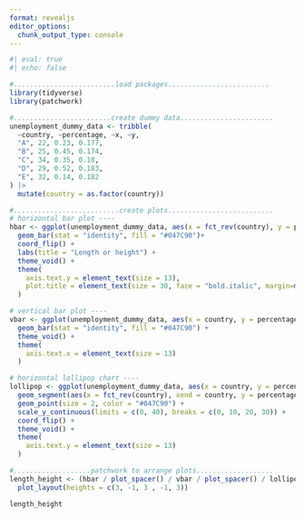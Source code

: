 ```yaml
---
format: revealjs
editor_options: 
  chunk_output_type: console
---
```


```r
#| eval: true
#| echo: false

#.........................load packages.........................
library(tidyverse)
library(patchwork)

#........................create dummy data.......................
unemployment_dummy_data <- tribble(
  ~country, ~percentage, ~x, ~y,
  "A", 22, 0.23, 0.177,
  "B", 25, 0.45, 0.174,
  "C", 34, 0.35, 0.18,
  "D", 29, 0.52, 0.183,
  "E", 32, 0.14, 0.182
) |>
  mutate(country = as.factor(country))

#..........................create plots..........................
# horizontal bar plot ----
hbar <- ggplot(unemployment_dummy_data, aes(x = fct_rev(country), y = percentage)) +
  geom_bar(stat = "identity", fill = "#047C90")+
  coord_flip() +
  labs(title = "Length or height") +
  theme_void() +
  theme(
    axis.text.y = element_text(size = 13),
    plot.title = element_text(size = 30, face = "bold.italic", margin=margin(0,0,10,0))
  )

# vertical bar plot ----
vbar <- ggplot(unemployment_dummy_data, aes(x = country, y = percentage)) +
  geom_bar(stat = "identity", fill = "#047C90") +
  theme_void() +
  theme(
    axis.text.x = element_text(size = 13)
  )

# horizontal lollipop chart ----
lollipop <- ggplot(unemployment_dummy_data, aes(x = country, y = percentage)) +
  geom_segment(aes(x = fct_rev(country), xend = country, y = percentage, yend = 0), color = "#047C90") +
  geom_point(size = 2, color = "#047C90") +
  scale_y_continuous(limits = c(0, 40), breaks = c(0, 10, 20, 30)) +
  coord_flip() +
  theme_void() +
  theme(
    axis.text.y = element_text(size = 13)
  )

#...................patchwork to arrange plots...................
length_height <- (hbar / plot_spacer() / vbar / plot_spacer() / lollipop) +
  plot_layout(heights = c(3, -1, 3 , -1, 3))

length_height
```
